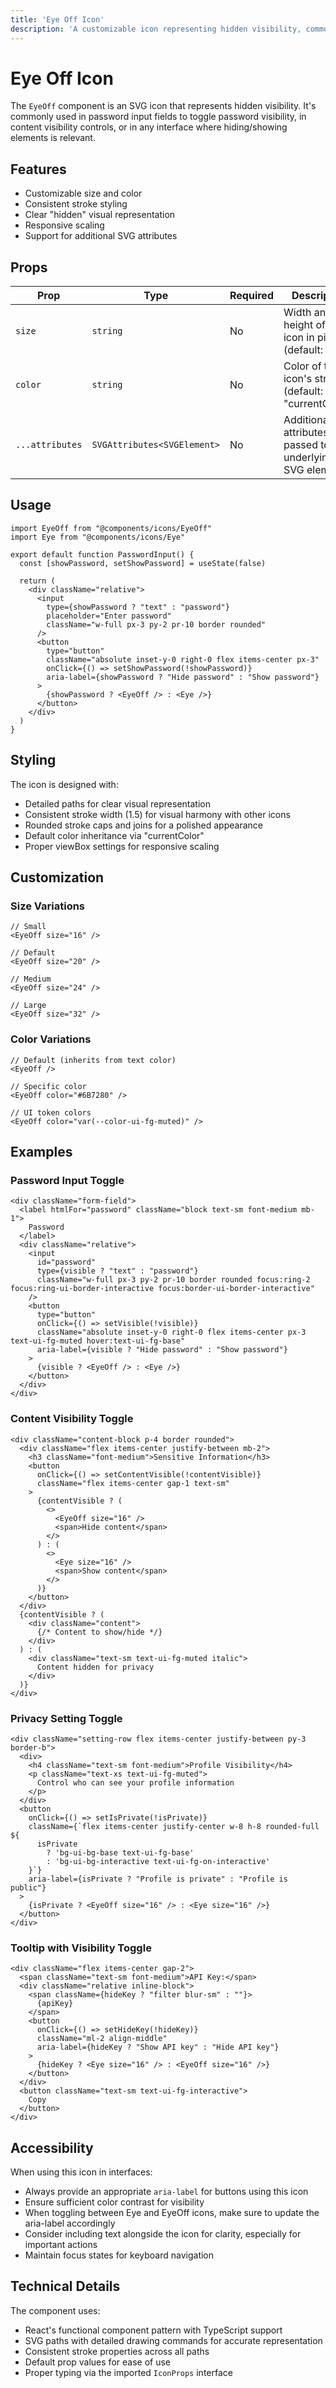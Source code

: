 ```yaml
---
title: 'Eye Off Icon'
description: 'A customizable icon representing hidden visibility, commonly used for password fields and content visibility toggles.'
---
```


# Eye Off Icon

The `EyeOff` component is an SVG icon that represents hidden visibility. It's commonly used in password input fields to toggle password visibility, in content visibility controls, or in any interface where hiding/showing elements is relevant.

## Features

- Customizable size and color
- Consistent stroke styling
- Clear "hidden" visual representation
- Responsive scaling
- Support for additional SVG attributes

## Props

| Prop | Type | Required | Description |
|------|------|----------|-------------|
| `size` | `string` | No | Width and height of the icon in pixels (default: "20") |
| `color` | `string` | No | Color of the icon's stroke (default: "currentColor") |
| `...attributes` | `SVGAttributes<SVGElement>` | No | Additional attributes passed to the underlying SVG element |

## Usage

```tsx copy
import EyeOff from "@components/icons/EyeOff"
import Eye from "@components/icons/Eye"

export default function PasswordInput() {
  const [showPassword, setShowPassword] = useState(false)
  
  return (
    <div className="relative">
      <input 
        type={showPassword ? "text" : "password"}
        placeholder="Enter password"
        className="w-full px-3 py-2 pr-10 border rounded"
      />
      <button
        type="button"
        className="absolute inset-y-0 right-0 flex items-center px-3"
        onClick={() => setShowPassword(!showPassword)}
        aria-label={showPassword ? "Hide password" : "Show password"}
      >
        {showPassword ? <EyeOff /> : <Eye />}
      </button>
    </div>
  )
}
```

## Styling

The icon is designed with:

- Detailed paths for clear visual representation
- Consistent stroke width (1.5) for visual harmony with other icons
- Rounded stroke caps and joins for a polished appearance
- Default color inheritance via "currentColor"
- Proper viewBox settings for responsive scaling

## Customization

### Size Variations

```tsx copy
// Small
<EyeOff size="16" />

// Default
<EyeOff size="20" />

// Medium
<EyeOff size="24" />

// Large
<EyeOff size="32" />
```

### Color Variations

```tsx copy
// Default (inherits from text color)
<EyeOff />

// Specific color
<EyeOff color="#6B7280" />

// UI token colors
<EyeOff color="var(--color-ui-fg-muted)" />
```

## Examples

### Password Input Toggle

```tsx copy
<div className="form-field">
  <label htmlFor="password" className="block text-sm font-medium mb-1">
    Password
  </label>
  <div className="relative">
    <input
      id="password"
      type={visible ? "text" : "password"}
      className="w-full px-3 py-2 pr-10 border rounded focus:ring-2 focus:ring-ui-border-interactive focus:border-ui-border-interactive"
    />
    <button
      type="button"
      onClick={() => setVisible(!visible)}
      className="absolute inset-y-0 right-0 flex items-center px-3 text-ui-fg-muted hover:text-ui-fg-base"
      aria-label={visible ? "Hide password" : "Show password"}
    >
      {visible ? <EyeOff /> : <Eye />}
    </button>
  </div>
</div>
```

### Content Visibility Toggle

```tsx copy
<div className="content-block p-4 border rounded">
  <div className="flex items-center justify-between mb-2">
    <h3 className="font-medium">Sensitive Information</h3>
    <button 
      onClick={() => setContentVisible(!contentVisible)}
      className="flex items-center gap-1 text-sm"
    >
      {contentVisible ? (
        <>
          <EyeOff size="16" />
          <span>Hide content</span>
        </>
      ) : (
        <>
          <Eye size="16" />
          <span>Show content</span>
        </>
      )}
    </button>
  </div>
  {contentVisible ? (
    <div className="content">
      {/* Content to show/hide */}
    </div>
  ) : (
    <div className="text-sm text-ui-fg-muted italic">
      Content hidden for privacy
    </div>
  )}
</div>
```

### Privacy Setting Toggle

```tsx copy
<div className="setting-row flex items-center justify-between py-3 border-b">
  <div>
    <h4 className="text-sm font-medium">Profile Visibility</h4>
    <p className="text-xs text-ui-fg-muted">
      Control who can see your profile information
    </p>
  </div>
  <button 
    onClick={() => setIsPrivate(!isPrivate)}
    className={`flex items-center justify-center w-8 h-8 rounded-full ${
      isPrivate 
        ? 'bg-ui-bg-base text-ui-fg-base' 
        : 'bg-ui-bg-interactive text-ui-fg-on-interactive'
    }`}
    aria-label={isPrivate ? "Profile is private" : "Profile is public"}
  >
    {isPrivate ? <EyeOff size="16" /> : <Eye size="16" />}
  </button>
</div>
```

### Tooltip with Visibility Toggle

```tsx copy
<div className="flex items-center gap-2">
  <span className="text-sm font-medium">API Key:</span>
  <div className="relative inline-block">
    <span className={hideKey ? "filter blur-sm" : ""}>
      {apiKey}
    </span>
    <button
      onClick={() => setHideKey(!hideKey)}
      className="ml-2 align-middle"
      aria-label={hideKey ? "Show API key" : "Hide API key"}
    >
      {hideKey ? <Eye size="16" /> : <EyeOff size="16" />}
    </button>
  </div>
  <button className="text-sm text-ui-fg-interactive">
    Copy
  </button>
</div>
```

## Accessibility

When using this icon in interfaces:

- Always provide an appropriate `aria-label` for buttons using this icon
- Ensure sufficient color contrast for visibility
- When toggling between Eye and EyeOff icons, make sure to update the aria-label accordingly
- Consider including text alongside the icon for clarity, especially for important actions
- Maintain focus states for keyboard navigation

## Technical Details

The component uses:

- React's functional component pattern with TypeScript support
- SVG paths with detailed drawing commands for accurate representation
- Consistent stroke properties across all paths
- Default prop values for ease of use
- Proper typing via the imported `IconProps` interface